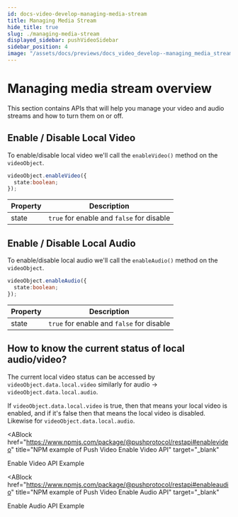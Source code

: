 ```yaml
---
id: docs-video-develop-managing-media-stream
title: Managing Media Stream
hide_title: true
slug: ./managing-media-stream
displayed_sidebar: pushVideoSidebar
sidebar_position: 4
image: "/assets/docs/previews/docs_video_develop--managing_media_stream.png"
---
```


# Managing media stream overview

This section contains APIs that will help you manage your video and audio streams and how to turn them on or off.


<Head>
  <title>{`Managing Media Stream | Push Video | Push Documentation`}</title>
</Head>


## Enable / Disable Local Video

To enable/disable local video we'll call the `enableVideo()` method on the `videoObject`.

```typescript
videoObject.enableVideo({
  state:boolean;
});
```

| Property | Description                               |
| -------- | ----------------------------------------- |
| state    | `true` for enable and `false` for disable |

## Enable / Disable Local Audio

To enable/disable local audio we'll call the `enableAudio()` method on the `videoObject`.

```typescript
videoObject.enableAudio({
  state:boolean;
});
```

| Property | Description                               |
| -------- | ----------------------------------------- |
| state    | `true` for enable and `false` for disable |

## How to know the current status of local audio/video?

The current local video status can be accessed by `videoObject.data.local.video` similarly for audio -> `videoObject.data.local.audio`.&#x20;

If `videoObject.data.local.video` is true, then that means your local video is enabled, and if it's false then that means the local video is disabled. Likewise for `videoObject.data.local.audio`.

<ABlock
  href="https://www.npmjs.com/package/@pushprotocol/restapi#enablevideo"
  title="NPM example of Push Video Enable Video API"
  target="_blank"
>
  Enable Video API Example
</ABlock>

<ABlock
  href="https://www.npmjs.com/package/@pushprotocol/restapi#enableaudio"
  title="NPM example of Push Video Enable Audio API"
  target="_blank"
>
  Enable Audio API Example
</ABlock>
